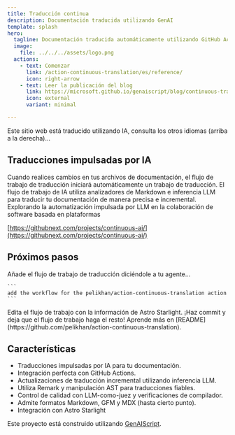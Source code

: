 ```yaml
---
title: Traducción continua
description: Documentación traducida utilizando GenAI
template: splash
hero:
  tagline: Documentación traducida automáticamente utilizando GitHub Actions y Modelos
  image:
    file: ../../../assets/logo.png
  actions:
    - text: Comenzar
      link: /action-continuous-translation/es/reference/
      icon: right-arrow
    - text: Leer la publicación del blog
      link: https://microsoft.github.io/genaiscript/blog/continuous-translations/
      icon: external
      variant: minimal

---
```



Este sitio web está traducido utilizando IA, consulta los otros idiomas (arriba a la derecha)...

## Traducciones impulsadas por IA

<CardGrid>
  <Card title="Acciones de GitHub" icon="github">
    Cuando realices cambios en tus archivos de documentación, el flujo de trabajo de traducción iniciará automáticamente un trabajo de traducción.
  </Card>

  <Card title="Modelos de GitHub" icon="seti:markdown">
    El flujo de trabajo de IA utiliza analizadores de Markdown e inferencia LLM para traducir tu documentación de manera precisa e incremental.
  </Card>
</CardGrid>

<Card title="IA continua" icon="rocket">
  Explorando la automatización impulsada por LLM en la colaboración de software basada en plataformas

  [https://githubnext.com/projects/continuous-ai/](https://githubnext.com/projects/continuous-ai/)
</Card>

## Próximos pasos

<CardGrid stagger>
  <Card title="Añadir el flujo de trabajo" icon="pencil">
    Añade el flujo de trabajo de traducción diciéndole a tu agente...

    ```
    add the workflow for the pelikhan/action-continuous-translation action
    ```
  </Card>

  <Card title="Configura tu sitio" icon="setting">
    Edita el flujo de trabajo con la información de Astro Starlight.
  </Card>

  <Card title="¡Traduce!" icon="add-document">
    ¡Haz commit y deja que el flujo de trabajo haga el resto!
  </Card>

  <Card title="Leer la documentación" icon="open-book">
    Aprende más en
    [README](https://github.com/pelikhan/action-continuous-translation).
  </Card>
</CardGrid>

## Características

* Traducciones impulsadas por IA para tu documentación.
* Integración perfecta con GitHub Actions.
* Actualizaciones de traducción incremental utilizando inferencia LLM.
* Utiliza Remark y manipulación AST para traducciones fiables.
* Control de calidad con LLM-como-juez y verificaciones de compilador.
* Admite formatos Markdown, GFM y MDX (hasta cierto punto).
* Integración con Astro Starlight

Este proyecto está construido utilizando [GenAIScript](https://microsoft.github.io/genaiscript).
